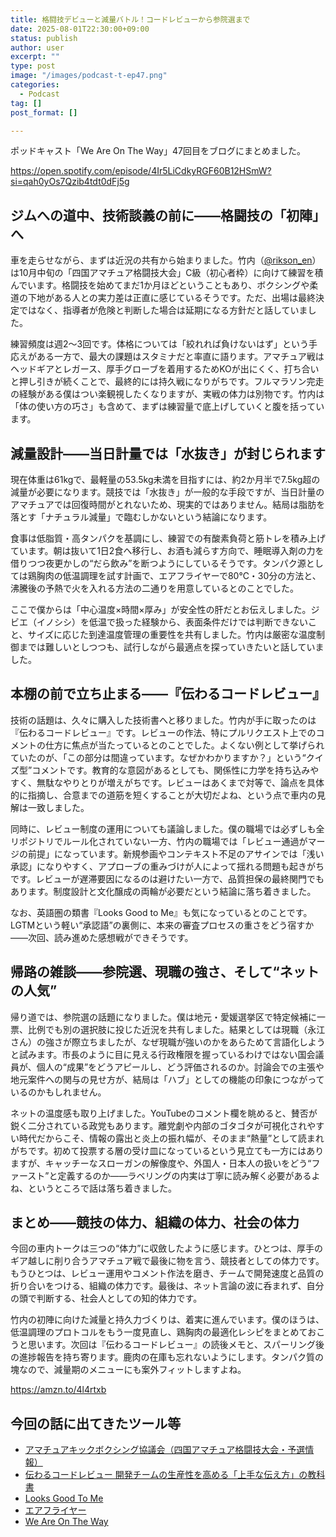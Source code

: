 ```yaml
---
title: 格闘技デビューと減量バトル！コードレビューから参院選まで
date: 2025-08-01T22:30:00+09:00
status: publish
author: user
excerpt: ""
type: post
image: "/images/podcast-t-ep47.png"
categories:
  - Podcast
tag: []
post_format: []

---
```


ポッドキャスト「We Are On The Way」47回目をブログにまとめました。

https://open.spotify.com/episode/4Ir5LiCdkyRGF60B12HSmW?si=qah0yOs7Qzib4tdt0dFj5g


## ジムへの道中、技術談義の前に――格闘技の「初陣」へ

車を走らせながら、まずは近況の共有から始まりました。竹内（[@rikson_en](https://x.com/rikson_en)）は10月中旬の「四国アマチュア格闘技大会」C級（初心者枠）に向けて練習を積んでいます。格闘技を始めてまだ1か月ほどということもあり、ボクシングや柔道の下地がある人との実力差は正直に感じているそうです。ただ、出場は最終決定ではなく、指導者が危険と判断した場合は延期になる方針だと話していました。

練習頻度は週2〜3回です。体格については「絞れれば負けないはず」という手応えがある一方で、最大の課題はスタミナだと率直に語ります。アマチュア戦はヘッドギアとレガース、厚手グローブを着用するためKOが出にくく、打ち合いと押し引きが続くことで、最終的には持久戦になりがちです。フルマラソン完走の経験がある僕はつい楽観視したくなりますが、実戦の体力は別物です。竹内は「体の使い方の巧さ」も含めて、まずは練習量で底上げしていくと腹を括っています。

## 減量設計――当日計量では「水抜き」が封じられます

現在体重は61kgで、最軽量の53.5kg未満を目指すには、約2か月半で7.5kg超の減量が必要になります。競技では「水抜き」が一般的な手段ですが、当日計量のアマチュアでは回復時間がとれないため、現実的ではありません。結局は脂肪を落とす「ナチュラル減量」で臨むしかないという結論になります。

食事は低脂質・高タンパクを基調にし、練習での有酸素負荷と筋トレを積み上げています。朝は抜いて1日2食へ移行し、お酒も減らす方向で、睡眠導入剤の力を借りつつ夜更かしの“だら飲み”を断つようにしているそうです。タンパク源としては鶏胸肉の低温調理を試す計画で、エアフライヤーで80℃・30分の方法と、沸騰後の予熱で火を入れる方法の二通りを用意しているとのことでした。

ここで僕からは「中心温度×時間×厚み」が安全性の肝だとお伝えしました。ジビエ（イノシシ）を低温で扱った経験から、表面条件だけでは判断できないこと、サイズに応じた到達温度管理の重要性を共有しました。竹内は厳密な温度制御までは難しいとしつつも、試行しながら最適点を探っていきたいと話していました。

## 本棚の前で立ち止まる――『伝わるコードレビュー』

技術の話題は、久々に購入した技術書へと移りました。竹内が手に取ったのは『伝わるコードレビュー』です。レビューの作法、特にプルリクエスト上でのコメントの仕方に焦点が当たっているとのことでした。よくない例として挙げられていたのが、「この部分は間違っています。なぜかわかりますか？」という“クイズ型”コメントです。教育的な意図があるとしても、関係性に力学を持ち込みやすく、無駄なやりとりが増えがちです。レビューはあくまで対等で、論点を具体的に指摘し、合意までの道筋を短くすることが大切だよね、という点で車内の見解は一致しました。

同時に、レビュー制度の運用についても議論しました。僕の職場では必ずしも全リポジトリでルール化されていない一方、竹内の職場では「レビュー通過がマージの前提」になっています。新規参画やコンテキスト不足のアサインでは「浅い承認」になりやすく、アプローブの重みづけが人によって揺れる問題も起きがちです。レビューが遅滞要因になるのは避けたい一方で、品質担保の最終関門でもあります。制度設計と文化醸成の両輪が必要だという結論に落ち着きました。

なお、英語圏の類書『Looks Good to Me』も気になっているとのことです。LGTMという軽い“承認語”の裏側に、本来の審査プロセスの重さをどう宿すか――次回、読み進めた感想戦ができそうです。

## 帰路の雑談――参院選、現職の強さ、そして“ネットの人気”

帰り道では、参院選の話題になりました。僕は地元・愛媛選挙区で特定候補に一票、比例でも別の選択肢に投じた近況を共有しました。結果としては現職（永江さん）の強さが際立ちましたが、なぜ現職が強いのかをあらためて言語化しようと試みます。市長のように目に見える行政権限を握っているわけではない国会議員が、個人の“成果”をどうアピールし、どう評価されるのか。討論会での主張や地元案件への関与の見せ方が、結局は「ハブ」としての機能の印象につながっているのかもしれません。

ネットの温度感も取り上げました。YouTubeのコメント欄を眺めると、賛否が鋭く二分されている政党もあります。離党劇や内部のゴタゴタが可視化されやすい時代だからこそ、情報の露出と炎上の振れ幅が、そのまま“熱量”として読まれがちです。初めて投票する層の受け皿になっているという見立ても一方にはありますが、キャッチーなスローガンの解像度や、外国人・日本人の扱いをどう“ファースト”と定義するのか――ラベリングの内実は丁寧に読み解く必要があるよね、というところで話は落ち着きました。

## まとめ――競技の体力、組織の体力、社会の体力

今回の車内トークは三つの“体力”に収斂したように感じます。ひとつは、厚手のギア越しに削り合うアマチュア戦で最後に物を言う、競技者としての体力です。もうひとつは、レビュー運用やコメント作法を磨き、チームで開発速度と品質の折り合いをつける、組織の体力です。最後は、ネット言論の波に呑まれず、自分の頭で判断する、社会人としての知的体力です。

竹内の初陣に向けた減量と持久力づくりは、着実に進んでいます。僕のほうは、低温調理のプロトコルをもう一度見直し、鶏胸肉の最適化レシピをまとめておこうと思います。次回は『伝わるコードレビュー』の読後メモと、スパーリング後の進捗報告を持ち寄ります。鹿肉の在庫も忘れないようにします。タンパク質の塊なので、減量期のメニューにも案外フィットしますよね。

https://amzn.to/4l4rtxb

## 今回の話に出てきたツール等

* [アマチュアキックボクシング協議会（四国アマチュア格闘技大会・予選情報）](https://www.amakick-council.info/)
* [伝わるコードレビュー 開発チームの生産性を高める「上手な伝え方」の教科書](https://amzn.to/44PCI7H)
* [Looks Good To Me](https://amzn.to/4oaTjub)
* [エアフライヤー](https://amzn.to/44SO7Ug)
* [We Are On The Way](https://open.spotify.com/episode/4Ir5LiCdkyRGF60B12HSmW)
